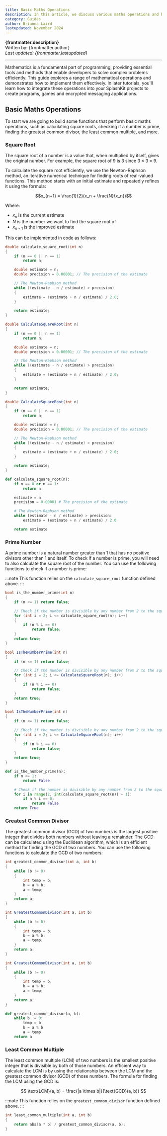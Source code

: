 ```yaml
---
title: Basic Maths Operations
description: In this article, we discuss various maths operations and how you can use SplashKit to perform them.
category: Guides
author: Brianna Laird
lastupdated: November 2024
---
```



**{frontmatter.description}**  
Written by: {frontmatter.author}  
_Last updated: {frontmatter.lastupdated}_

---

Mathematics is a fundamental part of programming, providing essential tools and methods that enable developers to solve complex problems efficiently. This guide explores a range of mathematical operations and demonstrates how to implement them effectively. In later tutorials, you'll learn how to integrate these operations into your SplashKit projects to create programs, games and encrypted messaging applications.

## Basic Maths Operations

To start we are going to build some functions that perform basic maths operations, such as calculating square roots, checking if a number is prime, finding the greatest common divisor, the least common multiple, and more.

### Square Root

The square root of a number is a value that, when multiplied by itself, gives the original number. For example, the square root of 9 is 3 since 3 × 3 = 9. 

To calculate the square root efficiently, we use the Newton-Raphson method, an iterative numerical technique for finding roots of real-valued functions. This method starts with an initial estimate and repeatedly refines it using the formula:

$$x_{n+1} = \frac{1}{2}(x_n + \frac{N}{x_n})$$

Where:

- $x_n$ is the current estimate
- $N$ is the number we want to find the square root of
- $x_{n+1}$ is the improved estimate

This can be implemented in code as follows:

<Tabs syncKey="code-language">
<TabItem label="C++">

```cpp
double calculate_square_root(int n)
{
    if (n == 0 || n == 1)
        return n;

    double estimate = n;
    double precision = 0.00001; // The precision of the estimate

    // The Newton-Raphson method
    while ((estimate - n / estimate) > precision)
    {
        estimate = (estimate + n / estimate) / 2.0;
    }

    return estimate;
}
```

</TabItem>
<TabItem label="C#">

<Tabs syncKey="csharp-style">
<TabItem label="Top-level Statements">

```csharp
double CalculateSquareRoot(int n)
{
    if (n == 0 || n == 1)
        return n;

    double estimate = n;
    double precision = 0.00001; // The precision of the estimate

    // The Newton-Raphson method
    while ((estimate - n / estimate) > precision)
    {
        estimate = (estimate + n / estimate) / 2.0;
    }

    return estimate;
}
```

</TabItem>
<TabItem label="Object-Oriented">

```csharp
double CalculateSquareRoot(int n)
{
    if (n == 0 || n == 1)
        return n;

    double estimate = n;
    double precision = 0.00001; // The precision of the estimate

    // The Newton-Raphson method
    while ((estimate - n / estimate) > precision)
    {
        estimate = (estimate + n / estimate) / 2.0;
    }

    return estimate;
}
```

</TabItem>
</Tabs>

</TabItem>
<TabItem label="Python">

```python
def calculate_square_root(n):
    if n == 0 or n == 1:
        return n

    estimate = n
    precision = 0.00001 # The precision of the estimate

    # The Newton-Raphson method
    while (estimate - n / estimate) > precision:
        estimate = (estimate + n / estimate) / 2.0

    return estimate
```

</TabItem>
</Tabs>

### Prime Number

A prime number is a natural number greater than 1 that has no positive divisors other than 1 and itself. To check if a number is prime, you will need to also calculate the square root of the number. You can use the following functions to check if a number is prime:

:::note
This function relies on the `calculate_square_root` function defined above.
:::

<Tabs syncKey="code-language">
<TabItem label="C++">

```cpp
bool is_the_number_prime(int n)
{
    if (n <= 1) return false;

    // Check if the number is divisible by any number from 2 to the square root of the number
    for (int i = 2; i <= calculate_square_root(n); i++)
    {
        if (n % i == 0)
            return false;
    }
    return true;
}
```

</TabItem>
<TabItem label="C#">

<Tabs syncKey="csharp-style">
<TabItem label="Top-level Statements">

```csharp
bool IsTheNumberPrime(int n)
{
    if (n <= 1) return false;

    // Check if the number is divisible by any number from 2 to the square root of the number
    for (int i = 2; i <= CalculateSquareRoot(n); i++)
    {
        if (n % i == 0)
            return false;
    }
    return true;
}
```

</TabItem>
<TabItem label="Object-Oriented">

```csharp
bool IsTheNumberPrime(int n)
{
    if (n <= 1) return false;

    // Check if the number is divisible by any number from 2 to the square root of the number
    for (int i = 2; i <= CalculateSquareRoot(n); i++)
    {
        if (n % i == 0)
            return false;
    }
    return true;
}
```

</TabItem>
</Tabs>

</TabItem>
<TabItem label="Python">

```python
def is_the_number_prime(n):
    if n <= 1:
        return False

    # Check if the number is divisible by any number from 2 to the square root of the number
    for i in range(2, int(calculate_square_root(n)) + 1):
        if n % i == 0:
            return False
    return True
```

</TabItem>
</Tabs>

### Greatest Common Divisor

The greatest common divisor (GCD) of two numbers is the largest positive integer that divides both numbers without leaving a remainder. The GCD can be calculated using the Euclidean algorithm, which is an efficient method for finding the GCD of two numbers. You can use the following functions to calculate the GCD of two numbers:

<Tabs syncKey="code-language">
<TabItem label="C++">

```cpp
int greatest_common_divisor(int a, int b)
{
    while (b != 0)
    {
        int temp = b;
        b = a % b;
        a = temp;
    }
    return a;
}
```

</TabItem>
<TabItem label="C#">

<Tabs syncKey="csharp-style">
<TabItem label="Top-level Statements">

```csharp
int GreatestCommonDivisor(int a, int b)
{
    while (b != 0)
    {
        int temp = b;
        b = a % b;
        a = temp;
    }
    return a;
}
```

</TabItem>
<TabItem label="Object-Oriented">

```csharp
int GreatestCommonDivisor(int a, int b)
{
    while (b != 0)
    {
        int temp = b;
        b = a % b;
        a = temp;
    }
    return a;
}
```

</TabItem>
</Tabs>

</TabItem>
<TabItem label="Python">

```python
def greatest_common_divisor(a, b):
    while b != 0:
        temp = b
        b = a % b
        a = temp
    return a
```

</TabItem>
</Tabs>

### Least Common Multiple

The least common multiple (LCM) of two numbers is the smallest positive integer that is divisible by both of those numbers. An efficient way to calculate the LCM is by using the relationship between the LCM and the greatest common divisor (GCD) of those numbers. The formula for finding the LCM using the GCD is:

$$
\text{LCM}(a, b) = \frac{|a \times b|}{\text{GCD}(a, b)}
$$

:::note
This function relies on the `greatest_common_divisor` function defined above.
:::

<Tabs syncKey="code-language">
<TabItem label="C++">

```cpp
int least_common_multiple(int a, int b)
{
    return abs(a * b) / greatest_common_divisor(a, b);
}

```

</TabItem>
<TabItem label="C#">

<Tabs syncKey="csharp-style">
<TabItem label="Top-level Statements">

```csharp

```

</TabItem>
<TabItem label="Object-Oriented">

```csharp

```

</TabItem>
</Tabs>

</TabItem>
<TabItem label="Python">

```python

```

</TabItem>
</Tabs>
